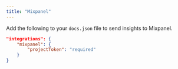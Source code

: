 ```yaml
---
title: "Mixpanel"
---
```


Add the following to your `docs.json` file to send insights to Mixpanel.

```json Insights options in docs.json
"integrations": {
    "mixpanel": {
        "projectToken": "required"
    }
}
```

